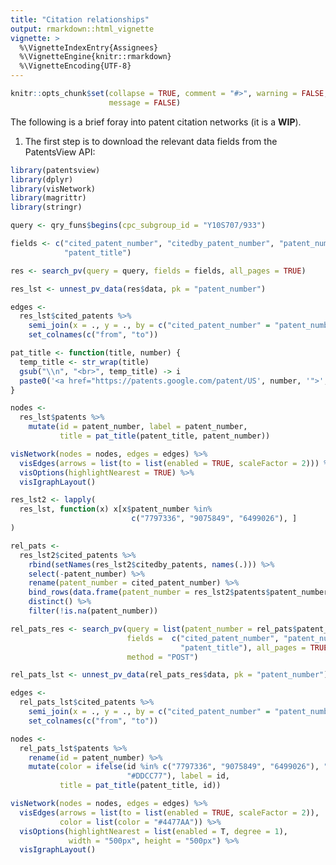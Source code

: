 ```yaml
---
title: "Citation relationships"
output: rmarkdown::html_vignette
vignette: >
  %\VignetteIndexEntry{Assignees}
  %\VignetteEngine{knitr::rmarkdown}
  %\VignetteEncoding{UTF-8}
---
```


```r
knitr::opts_chunk$set(collapse = TRUE, comment = "#>", warning = FALSE,
                      message = FALSE)
```

The following is a brief foray into patent citation networks (it is a __WIP__).

1. The first step is to download the relevant data fields from the PatentsView API:

```r
library(patentsview)
library(dplyr)
library(visNetwork)
library(magrittr)
library(stringr)

query <- qry_funs$begins(cpc_subgroup_id = "Y10S707/933")

fields <- c("cited_patent_number", "citedby_patent_number", "patent_number",
            "patent_title")

res <- search_pv(query = query, fields = fields, all_pages = TRUE)

res_lst <- unnest_pv_data(res$data, pk = "patent_number")
```

```r
edges <-
  res_lst$cited_patents %>%
    semi_join(x = ., y = ., by = c("cited_patent_number" = "patent_number")) %>%
    set_colnames(c("from", "to"))

pat_title <- function(title, number) {
  temp_title <- str_wrap(title)
  gsub("\\n", "<br>", temp_title) -> i
  paste0('<a href="https://patents.google.com/patent/US', number, '">', i, '</a>')
}

nodes <-
  res_lst$patents %>%
    mutate(id = patent_number, label = patent_number,
           title = pat_title(patent_title, patent_number))

visNetwork(nodes = nodes, edges = edges) %>%
  visEdges(arrows = list(to = list(enabled = TRUE, scaleFactor = 2))) %>%
  visOptions(highlightNearest = TRUE) %>%
  visIgraphLayout()
```

```r
res_lst2 <- lapply(
  res_lst, function(x) x[x$patent_number %in%
                           c("7797336", "9075849", "6499026"), ]
)

rel_pats <-
  res_lst2$cited_patents %>%
    rbind(setNames(res_lst2$citedby_patents, names(.))) %>%
    select(-patent_number) %>%
    rename(patent_number = cited_patent_number) %>%
    bind_rows(data.frame(patent_number = res_lst2$patents$patent_number)) %>%
    distinct() %>%
    filter(!is.na(patent_number))

rel_pats_res <- search_pv(query = list(patent_number = rel_pats$patent_number),
                          fields =  c("cited_patent_number", "patent_number",
                                      "patent_title"), all_pages = TRUE,
                          method = "POST")

rel_pats_lst <- unnest_pv_data(rel_pats_res$data, pk = "patent_number")
```

```r
edges <-
  rel_pats_lst$cited_patents %>%
    semi_join(x = ., y = ., by = c("cited_patent_number" = "patent_number")) %>%
    set_colnames(c("from", "to"))

nodes <-
  rel_pats_lst$patents %>%
    rename(id = patent_number) %>%
    mutate(color = ifelse(id %in% c("7797336", "9075849", "6499026"), "#CC6677",
                          "#DDCC77"), label = id,
           title = pat_title(patent_title, id))

visNetwork(nodes = nodes, edges = edges) %>%
  visEdges(arrows = list(to = list(enabled = TRUE, scaleFactor = 2)),
           color = list(color = "#4477AA")) %>%
  visOptions(highlightNearest = list(enabled = T, degree = 1),
             width = "500px", height = "500px") %>%
  visIgraphLayout()
```